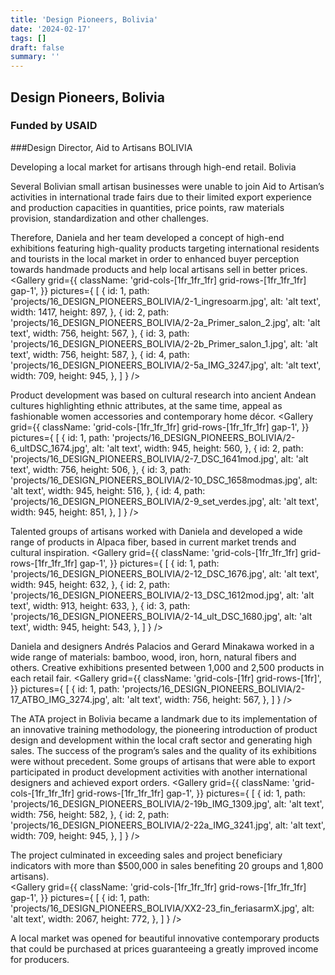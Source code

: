 ```yaml
---
title: 'Design Pioneers, Bolivia'
date: '2024-02-17'
tags: []
draft: false
summary: ''
---
```

## Design Pioneers, Bolivia
### Funded by USAID
###Design Director, Aid to Artisans BOLIVIA

Developing a local market for artisans through high-end retail. Bolivia

Several Bolivian small artisan businesses were unable to join Aid to Artisan’s activities in international trade fairs due to their limited export experience and production capacities in quantities, price points, raw materials provision, standardization and other challenges.  

Therefore, Daniela and her team developed a concept of high-end exhibitions featuring high-quality products targeting international residents and tourists in the local market in order to enhanced buyer perception towards handmade products and help local artisans sell in better prices.
<Gallery
  grid={{
    className: 'grid-cols-[1fr_1fr_1fr] grid-rows-[1fr_1fr_1fr] gap-1',
  }} 
  pictures={
    [
      {
        id: 1,
        path: 'projects/16_DESIGN_PIONEERS_BOLIVIA/2-1_ingresoarm.jpg',
        alt: 'alt text',
        width: 1417,
        height: 897,
      },
      {
        id: 2,
        path: 'projects/16_DESIGN_PIONEERS_BOLIVIA/2-2a_Primer_salon_2.jpg',
        alt: 'alt text',
        width: 756,
        height: 567,
      },
      {
        id: 3,
        path: 'projects/16_DESIGN_PIONEERS_BOLIVIA/2-2b_Primer_salon_1.jpg',
        alt: 'alt text',
        width: 756,
        height: 587,
      },
      {
        id: 4,
        path: 'projects/16_DESIGN_PIONEERS_BOLIVIA/2-5a_IMG_3247.jpg',
        alt: 'alt text',
        width: 709,
        height: 945,
      },
    ]
  }
/>

Product development was based on cultural research into ancient Andean cultures highlighting ethnic attributes, at the same time, appeal as fashionable women accessories and contemporary home décor. 
<Gallery
  grid={{
    className: 'grid-cols-[1fr_1fr_1fr] grid-rows-[1fr_1fr_1fr] gap-1',
  }} 
  pictures={
    [
      {
        id: 1,
        path: 'projects/16_DESIGN_PIONEERS_BOLIVIA/2-6_ultDSC_1674.jpg',
        alt: 'alt text',
        width: 945,
        height: 560,
      },
      {
        id: 2,
        path: 'projects/16_DESIGN_PIONEERS_BOLIVIA/2-7_DSC_1641mod.jpg',
        alt: 'alt text',
        width: 756,
        height: 506,
      },
      {
        id: 3,
        path: 'projects/16_DESIGN_PIONEERS_BOLIVIA/2-10_DSC_1658modmas.jpg',
        alt: 'alt text',
        width: 945,
        height: 516,
      },
      {
        id: 4,
        path: 'projects/16_DESIGN_PIONEERS_BOLIVIA/2-9_set_verdes.jpg',
        alt: 'alt text',
        width: 945,
        height: 851,
      },
    ]
  }
/>

Talented groups of artisans worked with Daniela and developed a wide range of products in Alpaca fiber, based in current market trends and cultural inspiration.
<Gallery
  grid={{
    className: 'grid-cols-[1fr_1fr_1fr] grid-rows-[1fr_1fr_1fr] gap-1',
  }} 
  pictures={
    [
      {
        id: 1,
        path: 'projects/16_DESIGN_PIONEERS_BOLIVIA/2-12_DSC_1676.jpg',
        alt: 'alt text',
        width: 945,
        height: 632,
      },
      {
        id: 2,
        path: 'projects/16_DESIGN_PIONEERS_BOLIVIA/2-13_DSC_1612mod.jpg',
        alt: 'alt text',
        width: 913,
        height: 633,
      },
      {
        id: 3,
        path: 'projects/16_DESIGN_PIONEERS_BOLIVIA/2-14_ult_DSC_1680.jpg',
        alt: 'alt text',
        width: 945,
        height: 543,
      },
    ]
  }
/>

Daniela and designers Andrés Palacios and Gerard Minakawa worked in a wide range of materials: bamboo, wood, iron, horn, natural fibers and others. Creative exhibitions presented between 1,000 and 2,500 products in each retail fair.
<Gallery
  grid={{
    className: 'grid-cols-[1fr] grid-rows-[1fr]',
  }} 
  pictures={
    [
      {
        id: 1,
        path: 'projects/16_DESIGN_PIONEERS_BOLIVIA/2-17_ATBO_IMG_3274.jpg',
        alt: 'alt text',
        width: 756,
        height: 567,
      },
    ]
  }
/>

The ATA project in Bolivia became a landmark due to its implementation of an innovative training methodology, the pioneering introduction of product design and development within the local craft sector and generating high sales. The success of the program’s sales and the quality of its exhibitions were without precedent. Some groups of artisans that were able to export participated in product development activities with another international designers and achieved export orders. 
<Gallery
  grid={{
    className: 'grid-cols-[1fr_1fr_1fr] grid-rows-[1fr_1fr_1fr] gap-1',
  }} 
  pictures={
    [
      {
        id: 1,
        path: 'projects/16_DESIGN_PIONEERS_BOLIVIA/2-19b_IMG_1309.jpg',
        alt: 'alt text',
        width: 756,
        height: 582,
      },
      {
        id: 2,
        path: 'projects/16_DESIGN_PIONEERS_BOLIVIA/2-22a_IMG_3241.jpg',
        alt: 'alt text',
        width: 709,
        height: 945,
      },
    ]
  }
/>

The project culminated in exceeding sales and project beneficiary indicators with more than $500,000 in sales benefiting 20 groups and 1,800 artisans).  
<Gallery
  grid={{
    className: 'grid-cols-[1fr_1fr_1fr] grid-rows-[1fr_1fr_1fr] gap-1',
  }} 
  pictures={
    [
      {
        id: 1,
        path: 'projects/16_DESIGN_PIONEERS_BOLIVIA/XX2-23_fin_feriasarmX.jpg',
        alt: 'alt text',
        width: 2067,
        height: 772,
      },
    ]
  }
/>

A local market was opened for beautiful innovative contemporary products that could be purchased at prices guaranteeing a greatly improved income for producers.